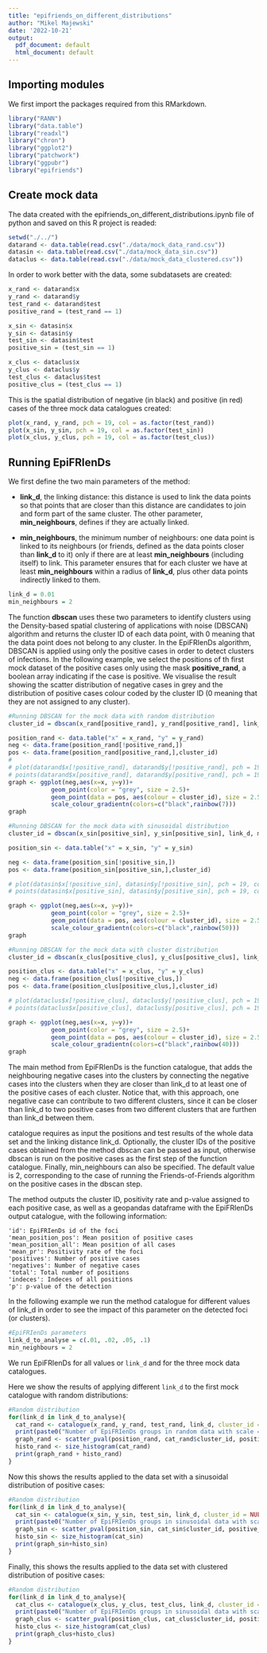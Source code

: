 ```yaml
---
title: "epifriends_on_different_distributions"
author: "Mikel Majewski"
date: '2022-10-21'
output:
  pdf_document: default
  html_document: default
---
```


## Importing modules

We first import the packages required from this RMarkdown.

```r
library("RANN")
library("data.table")
library("readxl")
library("chron")
library("ggplot2")
library("patchwork")
library("ggpubr")
library("epifriends")
```

## Create mock data 

The data created with the epifriends_on_different_distributions.ipynb file of python and saved on this R project is readed:


```r
setwd("./../")
datarand <- data.table(read.csv("./data/mock_data_rand.csv"))
datasin <- data.table(read.csv("./data/mock_data_sin.csv"))
dataclus <- data.table(read.csv("./data/mock_data_clustered.csv"))
```

In order to work better with the data, some subdatasets are created:

```r
x_rand <- datarand$x
y_rand <- datarand$y
test_rand <- datarand$test
positive_rand = (test_rand == 1)

x_sin <- datasin$x
y_sin <- datasin$y
test_sin <- datasin$test
positive_sin = (test_sin == 1)

x_clus <- dataclus$x
y_clus <- dataclus$y
test_clus <- dataclus$test
positive_clus = (test_clus == 1)
```

This is the spatial distribution of negative (in black) and positive (in red) cases of the three mock data catalogues created:

```r
plot(x_rand, y_rand, pch = 19, col = as.factor(test_rand))
plot(x_sin, y_sin, pch = 19, col = as.factor(test_sin))
plot(x_clus, y_clus, pch = 19, col = as.factor(test_clus))
```

## Running EpiFRIenDs 

We first define the two main parameters of the method: 

- **link_d**, the linking distance: this distance is used to link the data points so that points that are closer than this distance are candidates to join and form part of the same cluster. The other parameter, **min_neighbours**, defines if they are actually linked. 

- **min_neighbours**, the minimum number of neighbours: one data point is linked to its neighbours (or friends, defined as the data points closer than **link_d** to it) only if there are at least **min_neighbours** (including itself) to link. This parameter ensures that for each cluster we have at least **min_neighbours** within a radius of **link_d**, plus other data points indirectly linked to them. 

```r
link_d = 0.01
min_neighbours = 2
```

The function **dbscan** uses these two parameters to identify clusters using the Density-based spatial clustering of applications with noise (DBSCAN) algorithm and returns the cluster ID of each data point, with 0 meaning that the data point does not belong to any cluster. In the EpiFRIenDs algorithm, DBSCAN is applied using only the positive cases in order to detect clusters of infections. In the following example, we select the positions of th first mock dataset of the positive cases only using the mask **positive_rand**, a boolean array indicating if the case is positive. We visualise the result showing the scatter distribution of negative cases in grey and the distribution of positive cases colour coded by the cluster ID (0 meaning that they are not assigned to any cluster).

```r
#Running DBSCAN for the mock data with random distribution
cluster_id = dbscan(x_rand[positive_rand], y_rand[positive_rand], link_d, min_neighbours)

position_rand <- data.table("x" = x_rand, "y" = y_rand)
neg <- data.frame(position_rand[!positive_rand,])
pos <- data.frame(position_rand[positive_rand,],cluster_id)
# 
# plot(datarand$x[!positive_rand], datarand$y[!positive_rand], pch = 19, col = "grey")
# points(datarand$x[positive_rand], datarand$y[positive_rand], pch = 19, col = rainbow(40)[factor(cluster_id)])
graph <- ggplot(neg,aes(x=x, y=y))+
            geom_point(color = "grey", size = 2.5)+
            geom_point(data = pos, aes(colour = cluster_id), size = 2.5)+
            scale_colour_gradientn(colors=c("black",rainbow(7)))
graph

```


```r
#Running DBSCAN for the mock data with sinusoidal distribution
cluster_id = dbscan(x_sin[positive_sin], y_sin[positive_sin], link_d, min_neighbours)

position_sin <- data.table("x" = x_sin, "y" = y_sin)

neg <- data.frame(position_sin[!positive_sin,])
pos <- data.frame(position_sin[positive_sin,],cluster_id)

# plot(datasin$x[!positive_sin], datasin$y[!positive_sin], pch = 19, col = "grey")
# points(datasin$x[positive_sin], datasin$y[positive_sin], pch = 19, col = rainbow(40)[factor(cluster_id)])

graph <- ggplot(neg,aes(x=x, y=y))+
            geom_point(color = "grey", size = 2.5)+
            geom_point(data = pos, aes(colour = cluster_id), size = 2.5)+
            scale_colour_gradientn(colors=c("black",rainbow(50)))
graph
```

```r
#Running DBSCAN for the mock data with cluster distribution
cluster_id = dbscan(x_clus[positive_clus], y_clus[positive_clus], link_d, min_neighbours)

position_clus <- data.table("x" = x_clus, "y" = y_clus)
neg <- data.frame(position_clus[!positive_clus,])
pos <- data.frame(position_clus[positive_clus,],cluster_id)

# plot(dataclus$x[!positive_clus], dataclus$y[!positive_clus], pch = 19, col = "grey")
# points(dataclus$x[positive_clus], dataclus$y[positive_clus], pch = 19, col = rainbow(40)[factor(cluster_id)])

graph <- ggplot(neg,aes(x=x, y=y))+
            geom_point(color = "grey", size = 2.5)+
            geom_point(data = pos, aes(colour = cluster_id), size = 2.5)+
            scale_colour_gradientn(colors=c("black",rainbow(40)))
graph
```

The main method from EpiFRIenDs is the function catalogue, that adds the neighbouring negative cases into the clusters by connecting the negative cases into the clusters when they are closer than link_d to at least one of the positive cases of each cluster. Notice that, with this approach, one negative case can contribute to two different clusters, since it can be closer than link_d to two positive cases from two different clusters that are furthen than link_d between them.

catalogue requires as input the positions and test results of the whole data set and the linking distance link_d. Optionally, the cluster IDs of the positive cases obtained from the method dbscan can be passed as input, otherwise dbscan is run on the positive cases as the first step of the function catalogue. Finally, min_neighbours can also be specified. The default value is 2, corresponding to the case of running the Friends-of-Friends algorithm on the positive cases in the dbscan step.

The method outputs the cluster ID, positivity rate and p-value assigned to each positive case, as well as a geopandas dataframe with the EpiFRIenDs output catalogue, with the following information:

    'id': EpiFRIenDs id of the foci
    'mean_position_pos': Mean position of positive cases
    'mean_position_all': Mean position of all cases
    'mean_pr': Positivity rate of the foci
    'positives': Number of positive cases
    'negatives': Number of negative cases
    'total': Total number of positions
    'indeces': Indeces of all positions
    'p': p-value of the detection

In the following example we run the method catalogue for different values of link_d in order to see the impact of this parameter on the detected foci (or clusters).

```r
#EpiFRIenDs parameters
link_d_to_analyse = c(.01, .02, .05, .1)
min_neighbours = 2
```

We run EpiFRIenDs for all values or `link_d` and for the three mock data catalogues. 

Here we show the results of applying different `link_d` to the first mock catalogue with random distributions:

```r
#Random distribution
for(link_d in link_d_to_analyse){
  cat_rand <- catalogue(x_rand, y_rand, test_rand, link_d, cluster_id = NULL, min_neighbours = min_neighbours)
  print(paste0("Number of EpiFRIenDs groups in random data with scale = ", link_d, ":", length(cat_rand$epifriends_catalogue$id), ", ", sum(cat_rand$epifriends_catalogue$p < 0.05), " of which with p<0.05"))
  graph_rand <- scatter_pval(position_rand, cat_rand$cluster_id, positive_rand, prevalence=NULL, cat_rand$epifriends_catalogue)
  histo_rand <- size_histogram(cat_rand)
  print(graph_rand + histo_rand)
}
```

Now this shows the results applied to the data set with a sinusoidal distribution of positive cases: 

```r
#Random distribution
for(link_d in link_d_to_analyse){
  cat_sin <- catalogue(x_sin, y_sin, test_sin, link_d, cluster_id = NULL, min_neighbours = min_neighbours)
  print(paste0("Number of EpiFRIenDs groups in sinusoidal data with scale = ", link_d, ":", length(cat_sin$epifriends_catalogue$id), ", ", sum(cat_sin$epifriends_catalogue$p < 0.05), " of which with p<0.05"))
  graph_sin <- scatter_pval(position_sin, cat_sin$cluster_id, positive_sin, prevalence = NULL, cat_sin$epifriends_catalogue) 
  histo_sin <- size_histogram(cat_sin)
  print(graph_sin+histo_sin)
}
```

Finally, this shows the results applied to the data set with clustered distribution of positive cases: 

```r
#Random distribution
for(link_d in link_d_to_analyse){
  cat_clus <- catalogue(x_clus, y_clus, test_clus, link_d, cluster_id = NULL, min_neighbours = min_neighbours)
  print(paste0("Number of EpiFRIenDs groups in sinusoidal data with scale = ", link_d, ":", length(cat_clus$epifriends_catalogue$id), ", ", sum(cat_clus$epifriends_catalogue$p < 0.05), " of which with p<0.05"))
  graph_clus <- scatter_pval(position_clus, cat_clus$cluster_id, positive_clus,prevalence=NULL,cat_clus$epifriends_catalogue) 
  histo_clus <- size_histogram(cat_clus)
  print(graph_clus+histo_clus)
}
```

